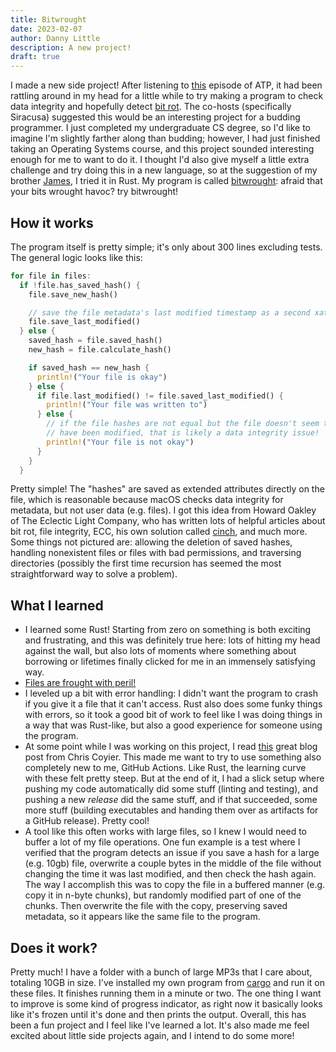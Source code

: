 ```yaml
---
title: Bitwrought
date: 2023-02-07
author: Danny Little
description: A new project!
draft: true
---
```


I made a new side project! After listening to [this](https://overcast.fm/+R7DXe40g4/15:22) episode of ATP, it had been rattling around in my head for a little while to try making a program to check data integrity and hopefully detect [bit rot](https://eclecticlight.co/2020/03/21/should-we-take-bit-rot-seriously/). The co-hosts (specifically Siracusa) suggested this would be an interesting project for a budding programmer. I just completed my undergraduate CS degree, so I'd like to imagine I'm slightly farther along than budding; however, I had just finished taking an Operating Systems course, and this project sounded interesting enough for me to want to do it. I thought I'd also give myself a little extra challenge and try doing this in a new language, so at the suggestion of my brother [James](https://jameslittle.me), I tried it in Rust. My program is called [bitwrought](https://github.com/dslittle22/bitwrought): afraid that your bits wrought havoc? try bitwrought!

## How it works

The program itself is pretty simple; it's only about 300 lines excluding tests. The general logic looks like this:

```rust
for file in files:
  if !file.has_saved_hash() {
    file.save_new_hash()

    // save the file metadata's last modified timestamp as a second xattr
    file.save_last_modified()
  } else {
    saved_hash = file.saved_hash()
    new_hash = file.calculate_hash()

    if saved_hash == new_hash {
      println!("Your file is okay")
    } else {
      if file.last_modified() != file.saved_last_modified() {
        println!("Your file was written to")
      } else {
        // if the file hashes are not equal but the file doesn't seem to
        // have been modified, that is likely a data integrity issue!
        println!("Your file is not okay")
      }
    }
  }
```

Pretty simple! The "hashes" are saved as extended attributes directly on the file, which is reasonable because macOS checks data integrity for metadata, but not user data (e.g. files). I got this idea from Howard Oakley of The Eclectic Light Company, who has written lots of helpful articles about bit rot, file integrity, ECC, his own solution called [cinch](https://eclecticlight.co/2020/05/27/cintch-checks-file-integrity-from-the-command-line/), and much more. Some things not pictured are: allowing the deletion of saved hashes, handling nonexistent files or files with bad permissions, and traversing directories (possibly the first time recursion has seemed the most straightforward way to solve a problem).

## What I learned

- I learned some Rust! Starting from zero on something is both exciting and frustrating, and this was definitely true here: lots of hitting my head against the wall, but also lots of moments where something about borrowing or lifetimes finally clicked for me in an immensely satisfying way.
- [Files are frought with peril!](https://www.deconstructconf.com/2019/dan-luu-files)
- I leveled up a bit with error handling: I didn't want the program to crash if you give it a file that it can't access. Rust also does some funky things with errors, so it took a good bit of work to feel like I was doing things in a way that was Rust-like, but also a good experience for someone using the program.
- At some point while I was working on this project, I read [this](https://chriscoyier.net/2023/01/12/a-perfect-ci-process/) great blog post from Chris Coyier. This made me want to try to use something also completely new to me, GitHub Actions. Like Rust, the learning curve with these felt pretty steep. But at the end of it, I had a slick setup where pushing my code automatically did some stuff (linting and testing), and pushing a new _release_ did the same stuff, and if that succeeded, some more stuff (building executables and handing them over as artifacts for a GitHub release). Pretty cool!
- A tool like this often works with large files, so I knew I would need to buffer a lot of my file operations. One fun example is a test where I verified that the program detects an issue if you save a hash for a large (e.g. 10gb) file, overwrite a couple bytes in the middle of the file without changing the time it was last modified, and then check the hash again. The way I accomplish this was to copy the file in a buffered manner (e.g. copy it in n-byte chunks), but randomly modified part of one of the chunks. Then overwrite the file with the copy, preserving saved metadata, so it appears like the same file to the program.

## Does it work?

Pretty much! I have a folder with a bunch of large MP3s that I care about, totaling 10GB in size. I've installed my own program from [cargo](https://crates.io/crates/bitwrought) and run it on these files. It finishes running them in a minute or two. The one thing I want to improve is some kind of progress indicator, as right now it basically looks like it's frozen until it's done and then prints the output. Overall, this has been a fun project and I feel like I've learned a lot. It's also made me feel excited about little side projects again, and I intend to do some more!
